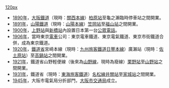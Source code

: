 [[圖像:Fukuyama_st10s3200.jpg|120px]]
*[[1890年|1890年]]，[[大阪鐵道_(第一代)|大阪鐵道]]（現時：[[關西本線|關西本線]]）[[柏原站_(大阪府)|柏原站]]至龜之瀨臨時停車站之間開業。
*[[1891年|1891年]]，[[山陽鐵道|山陽鐵道]]（現時：[[山陽本線|山陽本線]]）[[笠岡站|笠岡站]]至[[福山站_(日本)|福山站]]之間開業。
*[[1900年|1900年]]，[[上野站|上野站]]與[[新橋站_(日本)|新橋站]]內設置日本第一台[[公眾電話|公眾電話]]。
*[[1906年|1906年]]，當時東京[[電車|電車]]公司：東京電車鐵道、東京電氣鐵道、東京市街鐵道合併，成為東京鐵道。
*[[1920年|1920年]]，[[鐵道省_(日本)|鐵道省]]宮崎本線（現時：[[九州旅客鐵道|九州旅客鐵道]][[日豐本線|日豐本線]]）廣瀨站（現時：[[佐土原站|佐土原站]]）至[[高鍋站|高鍋站]]之間開業。
*[[1921年|1921年]]，鐵道省山野輕便線（後來為[[山野線|山野線]]，現時為廢線）[[栗野站|栗野站]]至[[山野站|山野站]]之間開業。
*[[1931年|1931年]]，鐵道省（現時：[[東海旅客鐵道|東海旅客鐵道]]）[[名松線|名松線]][[井關站|井關站]]至[[家城站|家城站]]之間開業。
*[[1945年|1945年]]，大阪市電氣局分折部門，[[大阪市交通局|大阪市交通局]]成立。